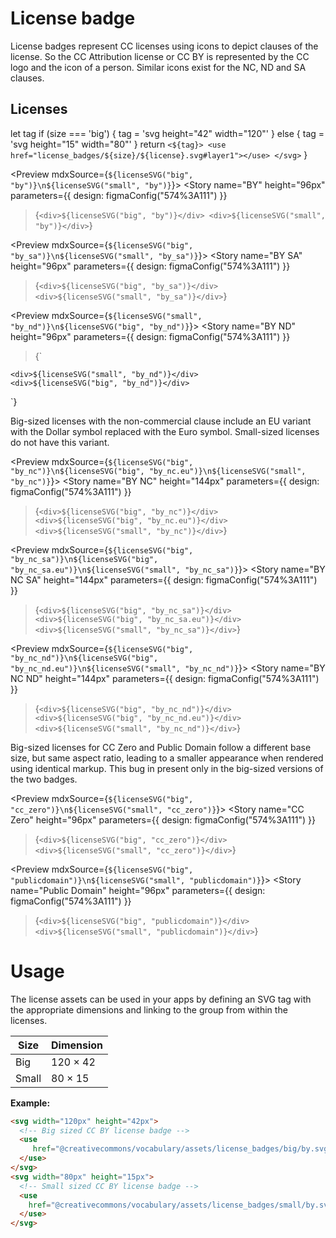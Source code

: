 
<Meta title="Assets/License badge" />

# License badge

License badges represent CC licenses using icons to depict clauses of the license. So the CC Attribution license or
CC BY is represented by the CC logo and the icon of a person. Similar icons exist for the NC, ND and SA clauses.

## Licenses


  let tag
  if (size === 'big') {
    tag = 'svg height="42" width="120"'
  } else {
    tag = 'svg height="15" width="80"'
  }
  return `<${tag}>
<use href="license_badges/${size}/${license}.svg#layer1"></use>
</svg>`
}

<Preview mdxSource={`${licenseSVG("big", "by")}\n${licenseSVG("small", "by")}`}>
  <Story name="BY" height="96px" parameters={{
      design: figmaConfig("574%3A111")
    }}
  >{`
    <div>${licenseSVG("big", "by")}</div>
    <div>${licenseSVG("small", "by")}</div>
  `}</Story>
</Preview>

<Preview mdxSource={`${licenseSVG("big", "by_sa")}\n${licenseSVG("small", "by_sa")}`}>
  <Story name="BY SA" height="96px" parameters={{
      design: figmaConfig("574%3A111")
    }}
  >{`
    <div>${licenseSVG("big", "by_sa")}</div>
    <div>${licenseSVG("small", "by_sa")}</div>
  `}</Story>
</Preview>

<Preview mdxSource={`${licenseSVG("small", "by_nd")}\n${licenseSVG("big", "by_nd")}`}>
  <Story name="BY ND" height="96px" parameters={{
      design: figmaConfig("574%3A111")
    }}
  >{`
    
    <div>${licenseSVG("small", "by_nd")}</div>
    <div>${licenseSVG("big", "by_nd")}</div>
  `}</Story>
</Preview>

Big-sized licenses with the non-commercial clause include an EU variant with the Dollar symbol replaced with the Euro
symbol. Small-sized licenses do not have this variant.

<Preview  mdxSource={`${licenseSVG("big", "by_nc")}\n${licenseSVG("big", "by_nc.eu")}\n${licenseSVG("small", "by_nc")}`}>
  <Story name="BY NC" height="144px" parameters={{
      design: figmaConfig("574%3A111")
    }}
  >{`
    <div>${licenseSVG("big", "by_nc")}</div>
    <div>${licenseSVG("big", "by_nc.eu")}</div>
    <div>${licenseSVG("small", "by_nc")}</div>
  `}</Story>
</Preview>

<Preview mdxSource={`${licenseSVG("big", "by_nc_sa")}\n${licenseSVG("big", "by_nc_sa.eu")}\n${licenseSVG("small", "by_nc_sa")}`}>
  <Story name="BY NC SA" height="144px" parameters={{
      design: figmaConfig("574%3A111")
    }}
  >{`
    <div>${licenseSVG("big", "by_nc_sa")}</div>
    <div>${licenseSVG("big", "by_nc_sa.eu")}</div>
    <div>${licenseSVG("small", "by_nc_sa")}</div>
  `}</Story>
</Preview>

<Preview mdxSource={`${licenseSVG("big", "by_nc_nd")}\n${licenseSVG("big", "by_nc_nd.eu")}\n${licenseSVG("small", "by_nc_nd")}`}>
  <Story name="BY NC ND" height="144px" parameters={{
      design: figmaConfig("574%3A111")
    }}
  >{`
    <div>${licenseSVG("big", "by_nc_nd")}</div>
    <div>${licenseSVG("big", "by_nc_nd.eu")}</div>
    <div>${licenseSVG("small", "by_nc_nd")}</div>
  `}</Story>
</Preview>

Big-sized licenses for CC Zero and Public Domain follow a different base size, but same aspect ratio, leading to a
smaller appearance when rendered using identical markup. This bug in present only in the big-sized versions of the two
badges.

<Preview mdxSource={`${licenseSVG("big", "cc_zero")}\n${licenseSVG("small", "cc_zero")}`}>
  <Story name="CC Zero" height="96px" parameters={{
      design: figmaConfig("574%3A111")
    }}
  >{`
    <div>${licenseSVG("big", "cc_zero")}</div>
    <div>${licenseSVG("small", "cc_zero")}</div>
  `}</Story>
</Preview>

<Preview mdxSource={`${licenseSVG("big", "publicdomain")}\n${licenseSVG("small", "publicdomain")}`}>
  <Story name="Public Domain" height="96px" parameters={{
      design: figmaConfig("574%3A111")
    }}
  >{`
    <div>${licenseSVG("big", "publicdomain")}</div>
    <div>${licenseSVG("small", "publicdomain")}</div>
  `}</Story>
</Preview>

# Usage

The license assets can be used in your apps by defining an SVG tag with the appropriate dimensions and linking to the
group from within the licenses.

| Size  | Dimension      |
|-------|----------------|
| Big   | 120 &times; 42 |
| Small | 80  &times; 15 |

**Example:**

```html
<svg width="120px" height="42px">
  <!-- Big sized CC BY license badge -->
  <use
     href="@creativecommons/vocabulary/assets/license_badges/big/by.svg#layer1">
  </use>
</svg>
<svg width="80px" height="15px">
  <!-- Small sized CC BY license badge -->
  <use
    href="@creativecommons/vocabulary/assets/license_badges/small/by.svg#layer1">
  </use>
</svg>
```
